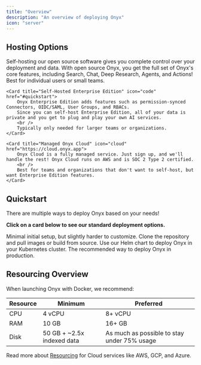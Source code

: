 ```yaml
---
title: "Overview"
description: "An overview of deploying Onyx"
icon: "server"
---
```


## Hosting Options
<CardGroup cols={1}>
    <Card title="Self-Hosted Open Source" icon="code" href="#quickstart">
        Self-hosting our open source software gives you complete control over your deployment and data. 
        With open source Onyx, you get the full set of Onyx's core features, including Search, Chat, Deep Research, Agents, and Actions!
        <br />
        Best for individual users or small teams.
    </Card>

    <Card title="Self-Hosted Enterprise Edition" icon="code" href="#quickstart">
        Onyx Enterprise Edition adds features such as permission-synced Connectors, OIDC/SAML, User Groups, and RBACs.
        Since you can self-host Enterprise Edition, all of your data is private and you get to plug and play your own AI services.
        <br />
        Typically only needed for larger teams or organizations.
    </Card>

    <Card title="Managed Onyx Cloud" icon="cloud" href="https://cloud.onyx.app">
        Onyx Cloud is a fully managed service. Just sign up, and we'll handle the rest! Onyx Cloud runs on AWS and is SOC 2 Type 2 certified.
        <br />
        Best for teams and organizations that don't want to self-host, but want Enterprise Edition features.
    </Card>
</CardGroup>

## Quickstart
<Tip>
  There are multiple ways to deploy Onyx based on your needs!
</Tip>

**Click on a card below to see our standard deployment options.**

<CardGroup cols={2}>
    <Card title="(Quickest) Onyx CLI" icon="microchip" href="/deployment/getting_started/quickstart#onyx-cli">
        Minimal initial setup, but slightly harder to customize. 
    </Card>
    <Card title="(Standard) Launch with Docker" icon="bolt" href="/deployment/getting_started/quickstart#launch-with-docker">
        Clone the repository and pull images or build from source. 
    </Card>
    <Card title="Deploy with Kubernetes" icon="code" href="/deployment/getting_started/quickstart#deploy-with-kubernetes">
        Use our Helm chart to deploy Onyx in your Kubernetes cluster.
    </Card>
    <Card title="Guide: Setup Onyx in EC2" icon="server" href="/deployment/hosting_options/ec2">
        The recommended way to deploy Onyx in production.
    </Card>
</CardGroup>

## Resourcing Overview
When launching Onyx with Docker, we recommend:

| Resource | Minimum | Preferred |
| --- | --- | --- |
| CPU | 4 vCPU | 8+ vCPU |
| RAM | 10 GB | 16+ GB |
| Disk | 50 GB + ~2.5x indexed data | As much as possible to stay under 75% usage |

Read more about [Resourcing](../getting_started/resourcing) for Cloud services like AWS, GCP, and Azure.


 
